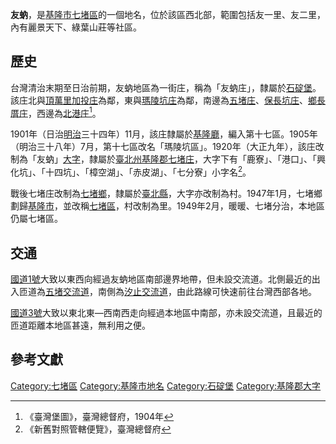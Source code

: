 {{noteTA
|1 = zh-cn:庄; zh-hk:庄; zh-tw:庄;
}}
'''友蚋'''，是[[基隆市|基隆市]][[七堵區|七堵區]]的一個地名，位於該區西北部，範圍包括友一里、友二里，內有麗景天下、綠葉山莊等社區。
{{Min-nan
| title     = 友蚋
| img       = 
| caption   = 
| choan-han = 友蚋
| han-lo    = 
| choan-lo  = iú-la̍h
| tai-lo    = iú-la̍h
}}

==歷史==
台灣清治末期至日治前期，友蚋地區為一街庄，稱為「友蚋庄」，隸屬於[[石碇堡|石碇堡]]。該庄北與[[頂萬里加投庄|頂萬里加投庄]]為鄰，東與[[瑪陵坑庄|瑪陵坑庄]]為鄰，南邊為[[五堵庄|五堵庄]]、[[保長坑庄|保長坑庄]]、[[鄉長厝庄|鄉長厝庄]]，西邊為[[北港_(新北市)|北港庄]]<ref>《臺灣堡圖》，臺灣總督府，1904年</ref>。

1901年（日治[[明治|明治]]三十四年）11月，該庄隸屬於[[基隆廳|基隆廳]]，編入第十七區。1905年（明治三十八年）7月，第十七區改名「瑪陵坑區」。1920年（大正九年），該庄改制為「友蚋」[[大字|大字]]，隸屬於[[臺北州|臺北州]][[基隆郡|基隆郡]][[七堵庄|七堵庄]]，大字下有「鹿寮」、「港口」、「興化坑」、「十四坑」、「樟空湖」、「赤皮湖」、「七分寮」小字名<ref>《新舊對照管轄便覽》，臺灣總督府</ref>。

戰後七堵庄改制為[[七堵鄉|七堵鄉]]，隸屬於[[臺北縣|臺北縣]]，大字亦改制為村。1947年1月，七堵鄉劃歸[[基隆市|基隆市]]，並改稱[[七堵區|七堵區]]，村改制為里。1949年2月，暖暖、七堵分治，本地區仍屬七堵區。

==交通==
[[中山高速公路|國道1號]]大致以東西向經過友蚋地區南部邊界地帶，但未設交流道。北側最近的出入匝道為[[五堵交流道|五堵交流道]]，南側為[[汐止交流道|汐止交流道]]，由此路線可快速前往台灣西部各地。

[[福爾摩沙高速公路|國道3號]]大致以東北東—西南西走向經過本地區中南部，亦未設交流道，且最近的匝道距離本地區甚遠，無利用之便。

==參考文獻==
{{reflist}}

{{基隆郡}}

[[Category:七堵區|Category:七堵區]]
[[Category:基隆市地名|Category:基隆市地名]]
[[Category:石碇堡|Category:石碇堡]]
[[Category:基隆郡大字|Category:基隆郡大字]]